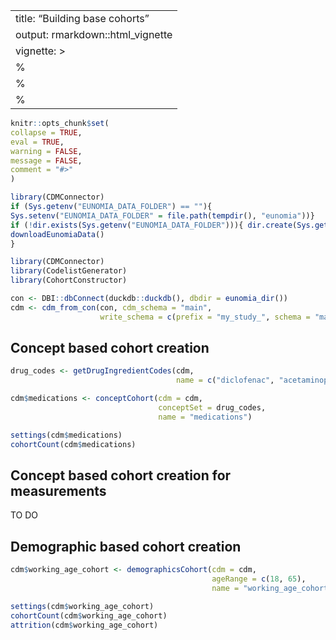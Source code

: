 ---
title: "Building base cohorts"
output: rmarkdown::html_vignette
vignette: >
%\VignetteIndexEntry{a01_building_concept_cohorts}
  %\VignetteEngine{knitr::rmarkdown}
  %\VignetteEncoding{UTF-8}
  ---
  
  ```r
knitr::opts_chunk$set(
collapse = TRUE,
eval = TRUE, 
warning = FALSE, 
message = FALSE,
comment = "#>"
)

library(CDMConnector)
if (Sys.getenv("EUNOMIA_DATA_FOLDER") == ""){
Sys.setenv("EUNOMIA_DATA_FOLDER" = file.path(tempdir(), "eunomia"))}
if (!dir.exists(Sys.getenv("EUNOMIA_DATA_FOLDER"))){ dir.create(Sys.getenv("EUNOMIA_DATA_FOLDER"))
downloadEunomiaData()  
}
```

```r
library(CDMConnector)
library(CodelistGenerator)
library(CohortConstructor)

con <- DBI::dbConnect(duckdb::duckdb(), dbdir = eunomia_dir())
cdm <- cdm_from_con(con, cdm_schema = "main", 
                    write_schema = c(prefix = "my_study_", schema = "main"))

```

## Concept based cohort creation

```r
drug_codes <- getDrugIngredientCodes(cdm, 
                                     name = c("diclofenac", "acetaminophen"))

cdm$medications <- conceptCohort(cdm = cdm, 
                                 conceptSet = drug_codes, 
                                 name = "medications")

settings(cdm$medications)
cohortCount(cdm$medications)
```

## Concept based cohort creation for measurements

TO DO

## Demographic based cohort creation
```r
cdm$working_age_cohort <- demographicsCohort(cdm = cdm, 
                                             ageRange = c(18, 65), 
                                             name = "working_age_cohort")

settings(cdm$working_age_cohort)
cohortCount(cdm$working_age_cohort)
attrition(cdm$working_age_cohort)
```
